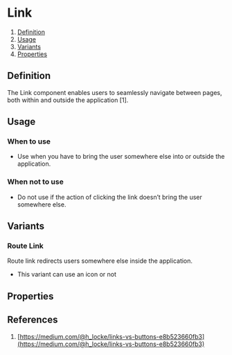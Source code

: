 
<Meta of={RouteLinkStories} />

# Link
1. [Definition](#definition)
2. [Usage](#usage)
3. [Variants](#variants)
4. [Properties](#properties)

## Definition
The Link component enables users to seamlessly navigate between pages, both within and outside the application [1]. 
<Canvas of={RouteLinkStories.Default} />

## Usage
### When to use
- Use when you have to bring the user somewhere else into or outside the application.

### When not to use
- Do not use if the action of clicking the link doesn’t bring the user somewhere else.

## Variants
### Route Link
Route link redirects users somewhere else inside the application. 
- This variant can use an icon or not
<Canvas of={RouteLinkStories.Default} />

## Properties
<ArgTypes of={RouteLink} />

## References
1. [https://medium.com/@h_locke/links-vs-buttons-e8b523660fb3](https://medium.com/@h_locke/links-vs-buttons-e8b523660fb3)



